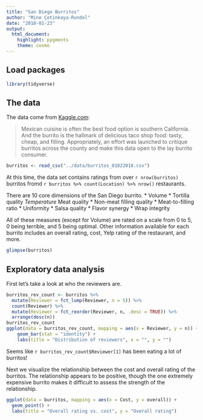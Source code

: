```yaml
---
title: "San Diego Burritos"
author: "Mine Çetinkaya-Rundel"
date: "2018-01-23"
output: 
  html_document: 
    highlight: pygments
    theme: cosmo
---
```


## Load packages

```r
library(tidyverse)
```

## The data

The data come from [Kaggle.com](https://www.kaggle.com/srcole/burritos-in-san-diego):

>Mexican cuisine is often the best food option is southern California. And the 
>burrito is the hallmark of delicious taco shop food: tasty, cheap, and filling. 
>Appropriately, an effort was launched to critique burritos across the county 
>and make this data open to the lay burrito consumer. 

```r
burritos <- read_csv("../data/burritos_01022018.csv")
```

At this time, the data set 
contains ratings from over `r nrow(burritos)` burritos fromd `r burritos %>% count(Location) %>% nrow()` restaurants.

There are 10 core dimensions of the San Diego burrito. * Volume * Tortilla 
quality *Temperature * Meat quality * Non-meat filling quality * Meat-to-filling 
ratio * Uniformity * Salsa quality * Flavor synergy * Wrap integrity

All of these measures (except for Volume) are rated on a scale from 0 to 5, 0 
being terrible, and 5 being optimal. Other information available for each 
burrito includes an overall rating, cost, Yelp rating of the restaurant, and more.

```r
glimpse(burritos)
```

## Exploratory data analysis

First let's take a look at who the reviewers are.

```r
burritos_rev_count <- burritos %>%
  mutate(Reviewer = fct_lump(Reviewer, n = 5)) %>%
  count(Reviewer) %>%
  mutate(Reviewer = fct_reorder(Reviewer, n, .desc = TRUE)) %>%
  arrange(desc(n))
burritos_rev_count
ggplot(data = burritos_rev_count, mapping = aes(x = Reviewer, y = n)) +
    geom_bar(stat = "identity") +
    labs(title = "Distribution of reviewers", x = "", y = "")
```

Seems like `r burritos_rev_count$Reviewer[1]`  has been eating a lot of burritos!

Next we visualize the relationship between the cost and overall rating of the burritos. The relationship appears to be positive, though the one extremely expensive burrito makes it difficult to assess the strength of the relationship.

```r
ggplot(data = burritos, mapping = aes(x = Cost, y = overall)) +
  geom_point() +
  labs(title = "Overall rating vs. cost", y = "Overall rating")
```

